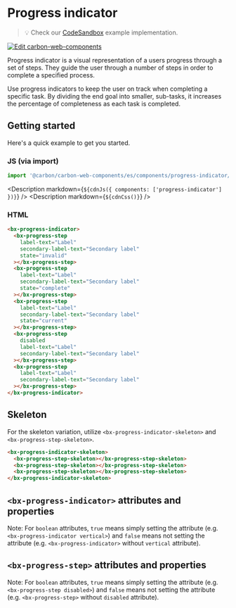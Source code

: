 
# Progress indicator

> 💡 Check our
> [CodeSandbox](https://codesandbox.io/s/github/carbon-design-system/carbon-for-ibm-dotcom/tree/main/packages/carbon-web-components/examples/codesandbox/basic/components/progress-indicator)
> example implementation.

[![Edit carbon-web-components](https://codesandbox.io/static/img/play-codesandbox.svg)](https://codesandbox.io/s/github/carbon-design-system/carbon-for-ibm-dotcom/tree/main/packages/carbon-web-components/examples/codesandbox/basic/components/progress-indicator)

Progress indicator is a visual representation of a users progress through a set
of steps. They guide the user through a number of steps in order to complete a
specified process.

Use progress indicators to keep the user on track when completing a specific
task. By dividing the end goal into smaller, sub-tasks, it increases the
percentage of completeness as each task is completed.

## Getting started

Here's a quick example to get you started.

### JS (via import)

```javascript
import '@carbon/carbon-web-components/es/components/progress-indicator/index.js';
```

<Description markdown={`${cdnJs({ components: ['progress-indicator'] })}`} />
<Description markdown={`${cdnCss()}`} />

### HTML

```html
<bx-progress-indicator>
  <bx-progress-step
    label-text="Label"
    secondary-label-text="Secondary label"
    state="invalid"
  ></bx-progress-step>
  <bx-progress-step
    label-text="Label"
    secondary-label-text="Secondary label"
    state="complete"
  ></bx-progress-step>
  <bx-progress-step
    label-text="Label"
    secondary-label-text="Secondary label"
    state="current"
  ></bx-progress-step>
  <bx-progress-step
    disabled
    label-text="Label"
    secondary-label-text="Secondary label"
  ></bx-progress-step>
  <bx-progress-step
    label-text="Label"
    secondary-label-text="Secondary label"
  ></bx-progress-step>
</bx-progress-indicator>
```

## Skeleton

For the skeleton variation, utilize `<bx-progress-indicator-skeleton>` and
`<bx-progress-step-skeleton>`.

```html
<bx-progress-indicator-skeleton>
  <bx-progress-step-skeleton></bx-progress-step-skeleton>
  <bx-progress-step-skeleton></bx-progress-step-skeleton>
  <bx-progress-step-skeleton></bx-progress-step-skeleton>
</bx-progress-indicator-skeleton>
```

## `<bx-progress-indicator>` attributes and properties

Note: For `boolean` attributes, `true` means simply setting the attribute (e.g.
`<bx-progress-indicator vertical>`) and `false` means not setting the attribute
(e.g. `<bx-progress-indicator>` without `vertical` attribute).

<Props of="bx-progress-indicator" />

## `<bx-progress-step>` attributes and properties

Note: For `boolean` attributes, `true` means simply setting the attribute (e.g.
`<bx-progress-step disabled>`) and `false` means not setting the attribute (e.g.
`<bx-progress-step>` without `disabled` attribute).

<Props of="bx-progress-step" />
